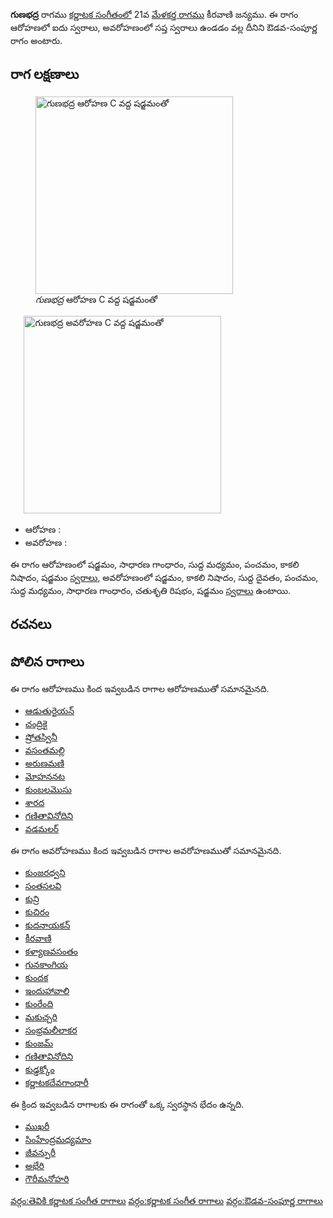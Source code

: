 {{Infobox ragam
	| name          	= గుణభద్ర
	| synonym	    	= 
	| mela          	= 
	| chakra        	= 
	| janaka        	= 
	| type          	= ఔడవ-సంపూర్ణ
	| arohanam      	= {{svaraC|S|G2|M1|P|N3|S'}} 
	| avarohanam    	= {{svaraC|S'|N3|D1|P|M1|G2|R2|S}}
	| jeeva         	=
	| chhaya        	=
	| nyasa         	=
	| vishesha      	= 
	| equivalent  		= 
}}
{{కర్ణాటక సంగీత రాగాలు}}
'''గుణభద్ర''' రాగము [[కర్ణాటక సంగీతం]]లో 21వ [[మేళకర్త రాగము]] కీరవాణి జన్యము.  ఈ రాగం ఆరోహణలో ఐదు స్వరాలు, అవరోహణంలో సప్త స్వరాలు ఉండడం వల్ల దీనిని ఔడవ-సంపూర్ణ రాగం అంటారు.


==రాగ లక్షణాలు==
[[Image:gunabhadra_ar_kb2wiki.png|thumb|right|316px|''గుణభద్ర'' ఆరోహణ C వద్ద షడ్జమంతో]]
	[[Image:gunabhadra_av_kb2wiki.png|thumb|right|316px|''గుణభద్ర'' అవరోహణ C వద్ద షడ్జమంతో]]

* ఆరోహణ : {{svaraC|S|G2|M1|P|N3|S'}} 
* అవరోహణ : {{svaraC|S'|N3|D1|P|M1|G2|R2|S}}

ఈ రాగం ఆరోహణంలో షడ్జమం, సాధారణ  గాంధారం, సుద్ద మధ్యమం, పంచమం, కాకలి  నిషాదం, షడ్జమం [[స్వరాలు]], అవరోహణంలో షడ్జమం, కాకలి  నిషాదం, సుద్ద దైవతం, పంచమం, సుద్ద మధ్యమం, సాధారణ  గాంధారం, చతుశృతి రిషభం, షడ్జమం [[స్వరాలు]] ఉంటాయి.

==రచనలు==



==పోలిన రాగాలు==
ఈ రాగం ఆరోహణము కింద ఇవ్వబడిన రాగాల ఆరోహణముతో సమానమైనది.
* [[ఆడుతురైయన్]]
* [[చంద్రికై]]
* [[ష్రోతస్వినీ]]
* [[వసంతమల్లి]]
* [[అరుణమణి]]
* [[మోహననట]]
* [[కుంబలమొసు]]
* [[శారద]]
* [[గణితావినోదిని]]
* [[వడమలర్]]

ఈ రాగం అవరోహణము కింద ఇవ్వబడిన రాగాల అవరోహణముతో సమానమైనది.
* [[కుంజరధ్వని]]
* [[సంతసలవి]]
* [[కున్రి]]
* [[కుచిరం]]
* [[కుదనాయకన్]]
* [[కీరవాణి]]
* [[కళ్యాణవసంతం]]
* [[గునకాంగియ]]
* [[కుందక]]
* [[ఇందుహావాలి]]
* [[ కుంరేంది]]
* [[ మకుచ్చరి]]
* [[సంభ్రమలీలాకర]]
* [[ కుంజమ్]]
* [[గణితావినోదిని]]
* [[కుడ్డక్కోం]]
* [[కర్ణాటకదేవగాంధారీ]]

ఈ క్రింద ఇవ్వబడిన రాగాలకు ఈ రాగంతో ఒక్క స్వరస్థాన భేదం ఉన్నది.
* [[ముఖరీ]]
* [[సింహేంద్రమధ్యమాం]]
* [[ జీవన్పురీ]]
* [[అభేరి]]
* [[గౌరీమనోహరి]]



[[వర్గం:తెవికి కర్ణాటక సంగీత రాగాలు]]
[[వర్గం:కర్ణాటక సంగీత రాగాలు]]
[[వర్గం:ఔడవ-సంపూర్ణ రాగాలు]]